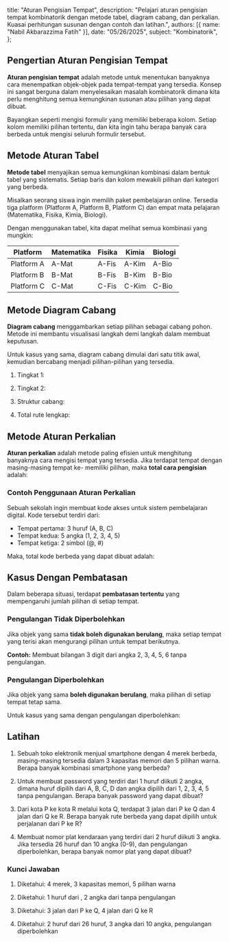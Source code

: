    title: "Aturan Pengisian Tempat",
   description: "Pelajari aturan pengisian tempat kombinatorik dengan metode tabel, diagram cabang, dan perkalian. Kuasai perhitungan susunan dengan contoh dan latihan.",
   authors: [{ name: "Nabil Akbarazzima Fatih" }],
   date: "05/26/2025",
   subject: "Kombinatorik",
};

## Pengertian Aturan Pengisian Tempat

**Aturan pengisian tempat** adalah metode untuk menentukan banyaknya cara menempatkan objek-objek pada tempat-tempat yang tersedia. Konsep ini sangat berguna dalam menyelesaikan masalah kombinatorik dimana kita perlu menghitung semua kemungkinan susunan atau pilihan yang dapat dibuat.

Bayangkan seperti mengisi formulir yang memiliki beberapa kolom. Setiap kolom memiliki pilihan tertentu, dan kita ingin tahu berapa banyak cara berbeda untuk mengisi seluruh formulir tersebut.

## Metode Aturan Tabel

**Metode tabel** menyajikan semua kemungkinan kombinasi dalam bentuk tabel yang sistematis. Setiap baris dan kolom mewakili pilihan dari kategori yang berbeda.

Misalkan seorang siswa ingin memilih paket pembelajaran online. Tersedia tiga platform (Platform A, Platform B, Platform C) dan empat mata pelajaran (Matematika, Fisika, Kimia, Biologi).

Dengan menggunakan tabel, kita dapat melihat semua kombinasi yang mungkin:

| Platform | Matematika | Fisika | Kimia | Biologi |
|----------|------------|--------|-------|---------|
| Platform A | A-Mat | A-Fis | A-Kim | A-Bio |
| Platform B | B-Mat | B-Fis | B-Kim | B-Bio |
| Platform C | C-Mat | C-Fis | C-Kim | C-Bio |

<div className="flex flex-col gap-4">
<BlockMath math="\text{Total kombinasi} = 3 \times 4 = 12 \text{ cara}" />
</div>

## Metode Diagram Cabang

**Diagram cabang** menggambarkan setiap pilihan sebagai cabang pohon. Metode ini membantu visualisasi langkah demi langkah dalam membuat keputusan.

Untuk kasus yang sama, diagram cabang dimulai dari satu titik awal, kemudian bercabang menjadi pilihan-pilihan yang tersedia.

1. Tingkat 1:
   <BlockMath math="1 \text{ titik awal} \rightarrow 3 \text{ cabang platform}" />

2. Tingkat 2:
   <BlockMath math="3 \text{ platform} \rightarrow 3 \times 4 = 12 \text{ cabang mata pelajaran}" />

3. Struktur cabang:
   <BlockMath math="\text{Awal} \rightarrow \text{Platform} \rightarrow \text{Mata Pelajaran}" />

4. Total rute lengkap:
   <BlockMath math="3 \times 4 = 12 \text{ kombinasi}" />

## Metode Aturan Perkalian

**Aturan perkalian** adalah metode paling efisien untuk menghitung banyaknya cara mengisi tempat yang tersedia. Jika terdapat <InlineMath math="n" /> tempat dengan masing-masing tempat ke-<InlineMath math="i" /> memiliki <InlineMath math="k_i" /> pilihan, maka **total cara pengisian** adalah:

<div className="flex flex-col gap-4">
<BlockMath math="\text{Total cara} = k_1 \times k_2 \times k_3 \times \cdots \times k_n" />
</div>

### Contoh Penggunaan Aturan Perkalian

Sebuah sekolah ingin membuat kode akses untuk sistem pembelajaran digital. Kode tersebut terdiri dari:
- Tempat pertama: 3 huruf (A, B, C)
- Tempat kedua: 5 angka (1, 2, 3, 4, 5)  
- Tempat ketiga: 2 simbol (@, #)

Maka, total kode berbeda yang dapat dibuat adalah:

<div className="flex flex-col gap-4">
<BlockMath math="k_1 = 3 \text{ (pilihan huruf)}" />
<BlockMath math="k_2 = 5 \text{ (pilihan angka)}" />
<BlockMath math="k_3 = 2 \text{ (pilihan simbol)}" />
<BlockMath math="\text{Total kode berbeda} = 3 \times 5 \times 2 = 30 \text{ kode}" />
</div>

## Kasus Dengan Pembatasan

Dalam beberapa situasi, terdapat **pembatasan tertentu** yang mempengaruhi jumlah pilihan di setiap tempat.

### Pengulangan Tidak Diperbolehkan

Jika objek yang sama **tidak boleh digunakan berulang**, maka setiap tempat yang terisi akan mengurangi pilihan untuk tempat berikutnya.

**Contoh:** Membuat bilangan 3 digit dari angka 2, 3, 4, 5, 6 tanpa pengulangan.

<div className="flex flex-col gap-4">
<BlockMath math="\text{Tempat pertama} = 5 \text{ pilihan}" />
<BlockMath math="\text{Tempat kedua} = 4 \text{ pilihan (1 angka sudah terpakai)}" />
<BlockMath math="\text{Tempat ketiga} = 3 \text{ pilihan (2 angka sudah terpakai)}" />
<BlockMath math="\text{Total bilangan} = 5 \times 4 \times 3 = 60 \text{ bilangan}" />
</div>

### Pengulangan Diperbolehkan

Jika objek yang sama **boleh digunakan berulang**, maka pilihan di setiap tempat tetap sama.

Untuk kasus yang sama dengan pengulangan diperbolehkan:

<div className="flex flex-col gap-4">
<BlockMath math="\text{Setiap tempat} = 5 \text{ pilihan}" />
<BlockMath math="\text{Total bilangan} = 5 \times 5 \times 5 = 125 \text{ bilangan}" />
</div>

## Latihan

1. Sebuah toko elektronik menjual smartphone dengan 4 merek berbeda, masing-masing tersedia dalam 3 kapasitas memori dan 5 pilihan warna. Berapa banyak kombinasi smartphone yang berbeda?

2. Untuk membuat password yang terdiri dari 1 huruf diikuti 2 angka, dimana huruf dipilih dari A, B, C, D dan angka dipilih dari 1, 2, 3, 4, 5 tanpa pengulangan. Berapa banyak password yang dapat dibuat?

3. Dari kota P ke kota R melalui kota Q, terdapat 3 jalan dari P ke Q dan 4 jalan dari Q ke R. Berapa banyak rute berbeda yang dapat dipilih untuk perjalanan dari P ke R?

4. Membuat nomor plat kendaraan yang terdiri dari 2 huruf diikuti 3 angka. Jika tersedia 26 huruf dan 10 angka (0-9), dan pengulangan diperbolehkan, berapa banyak nomor plat yang dapat dibuat?

### Kunci Jawaban

1. Diketahui: 4 merek, 3 kapasitas memori, 5 pilihan warna
   <div className="flex flex-col gap-4">
   <BlockMath math="\text{Total kombinasi} = 4 \times 3 \times 5 = 60 \text{ kombinasi smartphone}" />
   </div>

2. Diketahui: 1 huruf dari <InlineMath math="\{A, B, C, D\}" />, 2 angka dari <InlineMath math="\{1, 2, 3, 4, 5\}" /> tanpa pengulangan
   <div className="flex flex-col gap-4">
   <BlockMath math="\text{Pilihan huruf} = 4" />
   <BlockMath math="\text{Pilihan angka pertama} = 5" />
   <BlockMath math="\text{Pilihan angka kedua} = 4 \text{ (tanpa pengulangan)}" />
   <BlockMath math="\text{Total password} = 4 \times 5 \times 4 = 80 \text{ password}" />
   </div>

3. Diketahui: 3 jalan dari P ke Q, 4 jalan dari Q ke R
   <div className="flex flex-col gap-4">
   <BlockMath math="\text{Total rute} = 3 \times 4 = 12 \text{ rute berbeda}" />
   </div>

4. Diketahui: 2 huruf dari 26 huruf, 3 angka dari 10 angka, pengulangan diperbolehkan
   <div className="flex flex-col gap-4">
   <BlockMath math="\text{Pilihan huruf pertama} = 26" />
   <BlockMath math="\text{Pilihan huruf kedua} = 26" />
   <BlockMath math="\text{Pilihan setiap angka} = 10" />
   <BlockMath math="\text{Total nomor plat} = 26 \times 26 \times 10 \times 10 \times 10" />
   <BlockMath math="= 676 \times 1000 = 676000 \text{ nomor plat}" />
   </div>